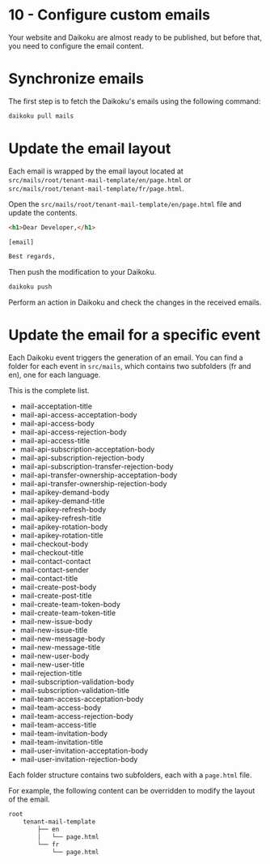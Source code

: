 # 10 - Configure custom emails 

Your website and Daikoku are almost ready to be published, but before that, you need to configure the email content.

# Synchronize emails

The first step is to fetch the Daikoku's emails using the following command:

```sh
daikoku pull mails
```

# Update the email layout

Each email is wrapped by the email layout located at `src/mails/root/tenant-mail-template/en/page.html` or `src/mails/root/tenant-mail-template/fr/page.html`.

Open the `src/mails/root/tenant-mail-template/en/page.html` file and update the contents.

```html title="src/mails/root/tenant-mail-template/en/page.html" 
<h1>Dear Developer,</h1> 

[email]

Best regards,
```

Then push the modification to your Daikoku.

```sh
daikoku push
```

Perform an action in Daikoku and check the changes in the received emails.

# Update the email for a specific event

Each Daikoku event triggers the generation of an email.
You can find a folder for each event in `src/mails`, which contains two subfolders (fr and en), one for each language.

This is the complete list.

<ul>
    <li>mail-acceptation-title</li>
    <li>mail-api-access-acceptation-body</li>
    <li>mail-api-access-body</li>
    <li>mail-api-access-rejection-body</li>
    <li>mail-api-access-title</li>
    <li>mail-api-subscription-acceptation-body</li>
    <li>mail-api-subscription-rejection-body</li>
    <li>mail-api-subscription-transfer-rejection-body</li>
    <li>mail-api-transfer-ownership-acceptation-body</li>
    <li>mail-api-transfer-ownership-rejection-body</li>
    <li>mail-apikey-demand-body</li>
    <li>mail-apikey-demand-title</li>
    <li>mail-apikey-refresh-body</li>
    <li>mail-apikey-refresh-title</li>
    <li>mail-apikey-rotation-body</li>
    <li>mail-apikey-rotation-title</li>
    <li>mail-checkout-body</li>
    <li>mail-checkout-title</li>
    <li>mail-contact-contact</li>
    <li>mail-contact-sender</li>
    <li>mail-contact-title</li>
    <li>mail-create-post-body</li>
    <li>mail-create-post-title</li>
    <li>mail-create-team-token-body</li>
    <li>mail-create-team-token-title</li>
    <li>mail-new-issue-body</li>
    <li>mail-new-issue-title</li>
    <li>mail-new-message-body</li>
    <li>mail-new-message-title</li>
    <li>mail-new-user-body</li>
    <li>mail-new-user-title</li>
    <li>mail-rejection-title</li>
    <li>mail-subscription-validation-body</li>
    <li>mail-subscription-validation-title</li>
    <li>mail-team-access-acceptation-body</li>
    <li>mail-team-access-body</li>
    <li>mail-team-access-rejection-body</li>
    <li>mail-team-access-title</li>
    <li>mail-team-invitation-body</li>
    <li>mail-team-invitation-title</li>
    <li>mail-user-invitation-acceptation-body</li>
    <li>mail-user-invitation-rejection-body</li>
</ul>

Each folder structure contains two subfolders, each with a `page.html` file.

For example, the following content can be overridden to modify the layout of the email.

```sh
root 
    tenant-mail-template
        ├── en
        │   └── page.html
        └── fr
            └── page.html
```